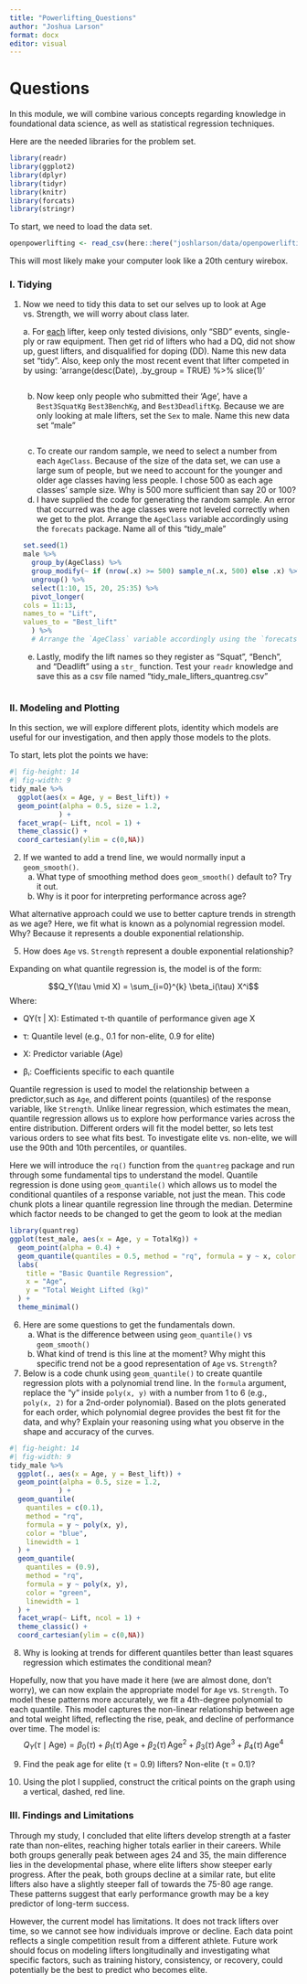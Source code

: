 ```yaml
---
title: "Powerlifting_Questions"
author: "Joshua Larson"
format: docx
editor: visual
---
```


# Questions

In this module, we will combine various concepts regarding knowledge in foundational data science, as well as statistical regression techniques.

Here are the needed libraries for the problem set.

```r
library(readr)
library(ggplot2)
library(dplyr)
library(tidyr)
library(knitr)
library(forcats)
library(stringr)
```

To start, we need to load the data set.

```r
openpowerlifting <- read_csv(here::here("joshlarson/data/openpowerlifting-2025-03-22/openpowerlifting-2025-03-22-c4367451.csv"))
```

This will most likely make your computer look like a 20th century wirebox.

### I. Tidying

1.  Now we need to tidy this data to set our selves up to look at Age vs. Strength, we will worry about class later.

    a\. For [each]{.underline} lifter, keep only tested divisions, only "SBD" events, single-ply or raw equipment. Then get rid of lifters who had a DQ, did not show up, guest lifters, and disqualified for doping (DD). Name this new data set "tidy". Also, keep only the most recent event that lifter competed in by using: 'arrange(desc(Date), .by_group = TRUE) %\>% slice(1)'

    ```r

    ```

    b.  Now keep only people who submitted their 'Age', have a `Best3SquatKg` `Best3BenchKg`, and `Best3DeadliftKg`. Because we are only looking at male lifters, set the `Sex` to male. Name this new data set "male"

    ```r

    ```

    c.  To create our random sample, we need to select a number from each `AgeClass`. Because of the size of the data set, we can use a large sum of people, but we need to account for the younger and older age classes having less people. I chose 500 as each age classes' sample size. Why is 500 more sufficient than say 20 or 100?

    <!-- -->

    d.  I have supplied the code for generating the random sample. An error that occurred was the age classes were not leveled correctly when we get to the plot. Arrange the `AgeClass` variable accordingly using the `forecats` package. Name all of this "tidy_male"

    ```r
    set.seed(1)
    male %>%
      group_by(AgeClass) %>%
      group_modify(~ if (nrow(.x) >= 500) sample_n(.x, 500) else .x) %>%
      ungroup() %>%
      select(1:10, 15, 20, 25:35) %>%
      pivot_longer(
    cols = 11:13,
    names_to = "Lift",
    values_to = "Best_lift"
      ) %>%
      # Arrange the `AgeClass` variable accordingly using the `forecats` package. 
    ```

    e.  Lastly, modify the lift names so they register as "Squat", "Bench", and "Deadlift" using a `str_` function. Test your `readr` knowledge and save this as a csv file named "tidy_male_lifters_quantreg.csv"

    ```r

    ```

### II. Modeling and Plotting

In this section, we will explore different plots, identity which models are useful for our investigation, and then apply those models to the plots.

To start, lets plot the points we have:

```r
#| fig-height: 14
#| fig-width: 9
tidy_male %>%
  ggplot(aes(x = Age, y = Best_lift)) +
  geom_point(alpha = 0.5, size = 1.2,
            ) + 
  facet_wrap(~ Lift, ncol = 1) + 
  theme_classic() + 
  coord_cartesian(ylim = c(0,NA))
```

2.  If we wanted to add a trend line, we would normally input a `geom_smooth()`.
    a.  What type of smoothing method does `geom_smooth()` default to? Try it out.
    b.  Why is it poor for interpreting performance across age?

What alternative approach could we use to better capture trends in strength as we age? Here, we fit what is known as a polynomial regression model. Why? Because it represents a double exponential relationship.

5.  How does `Age` vs. `Strength` represent a double exponential relationship?

Expanding on what quantile regression is, the model is of the form:

$$Q_Y(\tau \mid X) = \sum_{i=0}^{k} \beta_i(\tau) X^i$$ Where:

-   QY(τ \| X): Estimated τ-th quantile of performance given age X

-   τ: Quantile level (e.g., 0.1 for non-elite, 0.9 for elite)

-   X: Predictor variable (Age)

-   βᵢ: Coefficients specific to each quantile

Quantile regression is used to model the relationship between a predictor,such as `Age`, and different points (quantiles) of the response variable, like `Strength`. Unlike linear regression, which estimates the mean, quantile regression allows us to explore how performance varies across the entire distribution. Different orders will fit the model better, so lets test various orders to see what fits best. To investigate elite vs. non-elite, we will use the 90th and 10th percentiles, or quantiles.

Here we will introduce the `rq()` function from the `quantreg` package and run through some fundamental tips to understand the model. Quantile regression is done using `geom_quantile()` which allows us to model the conditional quantiles of a response variable, not just the mean. This code chunk plots a linear quantile regression line through the median. Determine which factor needs to be changed to get the geom to look at the median

```r
library(quantreg)
ggplot(test_male, aes(x = Age, y = TotalKg)) +
  geom_point(alpha = 0.4) +
  geom_quantile(quantiles = 0.5, method = "rq", formula = y ~ x, color = "red", linewidth = 1.2) +
  labs(
    title = "Basic Quantile Regression",
    x = "Age",
    y = "Total Weight Lifted (kg)"
  ) +
  theme_minimal()
```

6.  Here are some questions to get the fundamentals down.
    a.  What is the difference between using `geom_quantile()` vs `geom_smooth()`
    b.  What kind of trend is this line at the moment? Why might this specific trend not be a good representation of `Age` vs. `Strength`?
7.  Below is a code chunk using `geom_quantile()` to create quantile regression plots with a polynomial trend line. In the `formula` argument, replace the "y" inside `poly(x, y)` with a number from 1 to 6 (e.g., `poly(x, 2)` for a 2nd-order polynomial). Based on the plots generated for each order, which polynomial degree provides the best fit for the data, and why? Explain your reasoning using what you observe in the shape and accuracy of the curves.

```r
#| fig-height: 14
#| fig-width: 9
tidy_male %>%
  ggplot(., aes(x = Age, y = Best_lift)) +
  geom_point(alpha = 0.5, size = 1.2,
            ) +
  geom_quantile(
    quantiles = c(0.1),
    method = "rq",
    formula = y ~ poly(x, y),
    color = "blue",
    linewidth = 1
  ) +
  geom_quantile(
    quantiles = (0.9),
    method = "rq",
    formula = y ~ poly(x, y),
    color = "green",
    linewidth = 1
  ) + 
  facet_wrap(~ Lift, ncol = 1) + 
  theme_classic() + 
  coord_cartesian(ylim = c(0,NA))
```

8.  Why is looking at trends for different quantiles better than least squares regression which estimates the conditional mean?

Hopefully, now that you have made it here (we are almost done, don't worry), we can now explain the appropriate model for `Age` vs. `Strength`. To model these patterns more accurately, we fit a 4th-degree polynomial to each quantile. This model captures the non-linear relationship between age and total weight lifted, reflecting the rise, peak, and decline of performance over time. The model is: $$
Q_Y(\tau \mid \text{Age}) = \beta_0(\tau) + \beta_1(\tau)\,\text{Age} + \beta_2(\tau)\,\text{Age}^2 + \beta_3(\tau)\,\text{Age}^3 + \beta_4(\tau)\,\text{Age}^4$$

9.  Find the peak age for elite (τ = 0.9) lifters? Non-elite (τ = 0.1)?

10. Using the plot I supplied, construct the critical points on the graph using a vertical, dashed, red line.


### III. Findings and Limitations
Through my study, I concluded that elite lifters develop strength at a faster rate than non-elites, reaching higher totals earlier in their careers. While both groups generally peak between ages 24 and 35, the main difference lies in the developmental phase, where elite lifters show steeper early progress. After the peak, both groups decline at a similar rate, but elite lifters also have a slightly steeper fall of towards the 75-80 age range. These patterns suggest that early performance growth may be a key predictor of long-term success.

However, the current model has limitations. It does not track lifters over time, so we cannot see how individuals improve or decline. Each data point reflects a single competition result from a different athlete. Future work should focus on modeling lifters longitudinally and investigating what specific factors, such as training history, consistency, or recovery, could potentially be the best to predict who becomes elite.